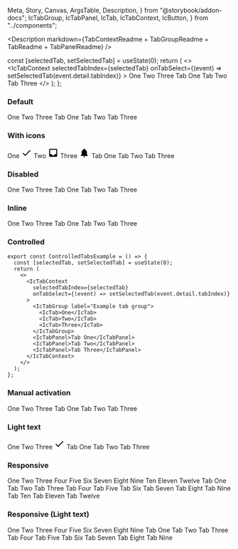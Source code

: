   Meta,
  Story,
  Canvas,
  ArgsTable,
  Description,
} from "@storybook/addon-docs";
  IcTabGroup,
  IcTabPanel,
  IcTab,
  IcTabContext,
  IcButton,
} from "../components";

<Meta title="Tabs" component={IcTabContext} />

<Description
  markdown={TabContextReadme + TabGroupReadme + TabReadme + TabPanelReadme}
/>

  const [selectedTab, setSelectedTab] = useState(0);
  return (
    <>
      <IcTabContext
        selectedTabIndex={selectedTab}
        onTabSelect={(event) => setSelectedTab(event.detail.tabIndex)}
      >
        <IcTabGroup label="Example tab group">
          <IcTab>One</IcTab>
          <IcTab>Two</IcTab>
          <IcTab>Three</IcTab>
        </IcTabGroup>
        <IcTabPanel>Tab One</IcTabPanel>
        <IcTabPanel>Tab Two</IcTabPanel>
        <IcTabPanel>Tab Three</IcTabPanel>
      </IcTabContext>
    </>
  );
};

### Default

<Canvas>
  <Story name="Default">
    <IcTabContext>
      <IcTabGroup label="Example tab group">
        <IcTab>One</IcTab>
        <IcTab>Two</IcTab>
        <IcTab>Three</IcTab>
      </IcTabGroup>
      <IcTabPanel>Tab One</IcTabPanel>
      <IcTabPanel>Tab Two</IcTabPanel>
      <IcTabPanel>Tab Three</IcTabPanel>
    </IcTabContext>
  </Story>
</Canvas>

### With icons

<Canvas>
  <Story name="With icons">
    <IcTabContext>
      <IcTabGroup label="Example tab group">
        <IcTab>
          One
          <svg
            slot="icon"
            xmlns="http://www.w3.org/2000/svg"
            height="24px"
            viewBox="0 0 24 24"
            width="24px"
            fill="#000000"
          >
            <path d="M0 0h24v24H0V0z" fill="none" />
            <path d="M9 16.2L4.8 12l-1.4 1.4L9 19 21 7l-1.4-1.4L9 16.2z" />
          </svg>
        </IcTab>
        <IcTab>
          Two
          <svg
            slot="icon"
            xmlns="http://www.w3.org/2000/svg"
            height="24px"
            viewBox="0 0 24 24"
            width="24px"
            fill="#000000"
          >
            <path d="M0 0h24v24H0V0z" fill="none" />
            <path d="M19 3H4.99c-1.11 0-1.98.89-1.98 2L3 19c0 1.1.88 2 1.99 2H19c1.1 0 2-.9 2-2V5c0-1.11-.9-2-2-2zm0 12h-4c0 1.66-1.35 3-3 3s-3-1.34-3-3H4.99V5H19v10z" />
          </svg>
        </IcTab>
        <IcTab>
          Three
          <svg
            slot="icon"
            xmlns="http://www.w3.org/2000/svg"
            height="24px"
            viewBox="0 0 24 24"
            width="24px"
            fill="#000000"
          >
            <path d="M12 22c1.1 0 2-.9 2-2h-4c0 1.1.89 2 2 2zm6-6v-5c0-3.07-1.64-5.64-4.5-6.32V4c0-.83-.67-1.5-1.5-1.5s-1.5.67-1.5 1.5v.68C7.63 5.36 6 7.92 6 11v5l-2 2v1h16v-1l-2-2z" />
          </svg>
        </IcTab>
      </IcTabGroup>
      <IcTabPanel>Tab One</IcTabPanel>
      <IcTabPanel>Tab Two</IcTabPanel>
      <IcTabPanel>Tab Three</IcTabPanel>
    </IcTabContext>
  </Story>
</Canvas>

### Disabled

<Canvas>
  <Story name="Disabled">
    <IcTabContext>
      <IcTabGroup label="Example tab group">
        <IcTab>One</IcTab>
        <IcTab disabled>Two</IcTab>
        <IcTab>Three</IcTab>
      </IcTabGroup>
      <IcTabPanel>Tab One</IcTabPanel>
      <IcTabPanel>Tab Two</IcTabPanel>
      <IcTabPanel>Tab Three</IcTabPanel>
    </IcTabContext>
  </Story>
</Canvas>

### Inline

<Canvas>
  <Story name="Inline">
    <IcTabContext>
      <IcTabGroup label="Example tab group" inline>
        <IcTab>One</IcTab>
        <IcTab>Two</IcTab>
        <IcTab>Three</IcTab>
      </IcTabGroup>
      <IcTabPanel>Tab One</IcTabPanel>
      <IcTabPanel>Tab Two</IcTabPanel>
      <IcTabPanel>Tab Three</IcTabPanel>
    </IcTabContext>
  </Story>
</Canvas>

### Controlled

```
export const ControlledTabsExample = () => {
  const [selectedTab, setSelectedTab] = useState(0);
  return (
    <>
      <IcTabContext
        selectedTabIndex={selectedTab}
        onTabSelect={(event) => setSelectedTab(event.detail.tabIndex)}
      >
        <IcTabGroup label="Example tab group">
          <IcTab>One</IcTab>
          <IcTab>Two</IcTab>
          <IcTab>Three</IcTab>
        </IcTabGroup>
        <IcTabPanel>Tab One</IcTabPanel>
        <IcTabPanel>Tab Two</IcTabPanel>
        <IcTabPanel>Tab Three</IcTabPanel>
      </IcTabContext>
    </>
  );
};
```

<Canvas>
  <Story name="Controlled">
    <ControlledTabsExample />
  </Story>
</Canvas>

### Manual activation

<Canvas>
  <Story name="Manual activation">
    <IcTabContext activationType="manual">
      <IcTabGroup label="Example tab group">
        <IcTab>One</IcTab>
        <IcTab>Two</IcTab>
        <IcTab>Three</IcTab>
      </IcTabGroup>
      <IcTabPanel>Tab One</IcTabPanel>
      <IcTabPanel>Tab Two</IcTabPanel>
      <IcTabPanel>Tab Three</IcTabPanel>
    </IcTabContext>
  </Story>
</Canvas>

### Light text

<Canvas>
  <Story name="Light text" parameters={{ backgrounds: { default: "dark" } }}>
    <IcTabContext appearance="light">
      <IcTabGroup label="Example tab group">
        <IcTab>One</IcTab>
        <IcTab>Two</IcTab>
        <IcTab>
          Three
          <svg
            slot="icon"
            xmlns="http://www.w3.org/2000/svg"
            height="24px"
            viewBox="0 0 24 24"
            width="24px"
            fill="#000000"
          >
            <path d="M0 0h24v24H0V0z" fill="none" />
            <path d="M9 16.2L4.8 12l-1.4 1.4L9 19 21 7l-1.4-1.4L9 16.2z" />
          </svg>
        </IcTab>
      </IcTabGroup>
      <IcTabPanel>Tab One</IcTabPanel>
      <IcTabPanel>Tab Two</IcTabPanel>
      <IcTabPanel>Tab Three</IcTabPanel>
    </IcTabContext>
  </Story>
</Canvas>

### Responsive

<Canvas>
  <Story name="Responsive">
    <IcTabContext>
      <IcTabGroup label="Example tab group">
        <IcTab>One</IcTab>
        <IcTab>Two</IcTab>
        <IcTab>Three</IcTab>
        <IcTab>Four</IcTab>
        <IcTab>Five</IcTab>
        <IcTab>Six</IcTab>
        <IcTab>Seven</IcTab>
        <IcTab>Eight</IcTab>
        <IcTab>Nine</IcTab>
        <IcTab>Ten</IcTab>
        <IcTab>Eleven</IcTab>
        <IcTab>Twelve</IcTab>
      </IcTabGroup>
      <IcTabPanel>Tab One</IcTabPanel>
      <IcTabPanel>Tab Two</IcTabPanel>
      <IcTabPanel>Tab Three</IcTabPanel>
      <IcTabPanel>Tab Four</IcTabPanel>
      <IcTabPanel>Tab Five</IcTabPanel>
      <IcTabPanel>Tab Six</IcTabPanel>
      <IcTabPanel>Tab Seven</IcTabPanel>
      <IcTabPanel>Tab Eight</IcTabPanel>
      <IcTabPanel>Tab Nine</IcTabPanel>
      <IcTabPanel>Tab Ten</IcTabPanel>
      <IcTabPanel>Tab Eleven</IcTabPanel>
      <IcTabPanel>Tab Twelve</IcTabPanel>
    </IcTabContext>
  </Story>
</Canvas>

### Responsive (Light text)

<Canvas>
  <Story
    name="Responsive (Light text)"
    parameters={{ backgrounds: { default: "dark" } }}
  >
    <IcTabContext appearance="light">
      <IcTabGroup label="Example tab group">
        <IcTab>One</IcTab>
        <IcTab>Two</IcTab>
        <IcTab>Three</IcTab>
        <IcTab>Four</IcTab>
        <IcTab>Five</IcTab>
        <IcTab>Six</IcTab>
        <IcTab>Seven</IcTab>
        <IcTab>Eight</IcTab>
        <IcTab>Nine</IcTab>
      </IcTabGroup>
      <IcTabPanel>Tab One</IcTabPanel>
      <IcTabPanel>Tab Two</IcTabPanel>
      <IcTabPanel>Tab Three</IcTabPanel>
      <IcTabPanel>Tab Four</IcTabPanel>
      <IcTabPanel>Tab Five</IcTabPanel>
      <IcTabPanel>Tab Six</IcTabPanel>
      <IcTabPanel>Tab Seven</IcTabPanel>
      <IcTabPanel>Tab Eight</IcTabPanel>
      <IcTabPanel>Tab Nine</IcTabPanel>
    </IcTabContext>
  </Story>
</Canvas>

